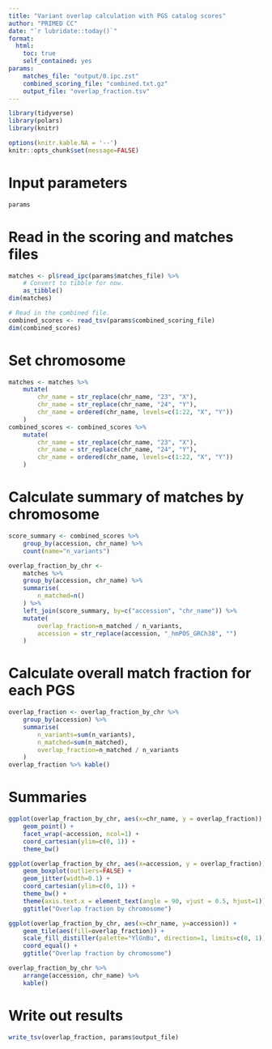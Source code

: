 ```yaml
---
title: "Variant overlap calculation with PGS catalog scores"
author: "PRIMED CC"
date: "`r lubridate::today()`"
format:
  html:
    toc: true
    self_contained: yes
params:
    matches_file: "output/0.ipc.zst"
    combined_scoring_file: "combined.txt.gz"
    output_file: "overlap_fraction.tsv"
---
```


```r
library(tidyverse)
library(polars)
library(knitr)

options(knitr.kable.NA = '--')
knitr::opts_chunk$set(message=FALSE)
```

# Input parameters

```r
params
```

# Read in the scoring and matches files

```r
matches <- pl$read_ipc(params$matches_file) %>%
    # Convert to tibble for now.
    as_tibble()
dim(matches)

# Read in the combined file.
combined_scores <- read_tsv(params$combined_scoring_file)
dim(combined_scores)
```

# Set chromosome

```r
matches <- matches %>%
    mutate(
        chr_name = str_replace(chr_name, "23", "X"),
        chr_name = str_replace(chr_name, "24", "Y"),
        chr_name = ordered(chr_name, levels=c(1:22, "X", "Y"))
    )
combined_scores <- combined_scores %>%
    mutate(
        chr_name = str_replace(chr_name, "23", "X"),
        chr_name = str_replace(chr_name, "24", "Y"),
        chr_name = ordered(chr_name, levels=c(1:22, "X", "Y"))
    )
```

# Calculate summary of matches by chromosome

```r
score_summary <- combined_scores %>%
    group_by(accession, chr_name) %>%
    count(name="n_variants")

overlap_fraction_by_chr <-
    matches %>%
    group_by(accession, chr_name) %>%
    summarise(
        n_matched=n()
    ) %>%
    left_join(score_summary, by=c("accession", "chr_name")) %>%
    mutate(
        overlap_fraction=n_matched / n_variants,
        accession = str_replace(accession, "_hmPOS_GRCh38", "")
    )
```

# Calculate overall match fraction for each PGS

```r
overlap_fraction <- overlap_fraction_by_chr %>%
    group_by(accession) %>%
    summarise(
        n_variants=sum(n_variants),
        n_matched=sum(n_matched),
        overlap_fraction=n_matched / n_variants
    )
overlap_fraction %>% kable()
```

# Summaries

```r
ggplot(overlap_fraction_by_chr, aes(x=chr_name, y = overlap_fraction)) +
    geom_point() +
    facet_wrap(~accession, ncol=1) +
    coord_cartesian(ylim=c(0, 1)) +
    theme_bw()

ggplot(overlap_fraction_by_chr, aes(x=accession, y = overlap_fraction)) +
    geom_boxplot(outliers=FALSE) +
    geom_jitter(width=0.1) +
    coord_cartesian(ylim=c(0, 1)) +
    theme_bw() +
    theme(axis.text.x = element_text(angle = 90, vjust = 0.5, hjust=1)) +
    ggtitle("Overlap fraction by chromosome")

ggplot(overlap_fraction_by_chr, aes(x=chr_name, y=accession)) +
    geom_tile(aes(fill=overlap_fraction)) +
    scale_fill_distiller(palette="YlGnBu", direction=1, limits=c(0, 1)) +
    coord_equal() +
    ggtitle("Overlap fraction by chromosome")

overlap_fraction_by_chr %>%
    arrange(accession, chr_name) %>%
    kable()
```


# Write out results
```r
write_tsv(overlap_fraction, params$output_file)
```
